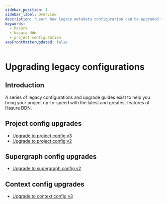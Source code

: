 ```yaml
---
sidebar_position: 1
sidebar_label: Overview
description: "Learn how legacy metadata configuration can be upgraded to newer versions."
keywords:
  - hasura
  - hasura ddn
  - project configuration
seoFrontMatterUpdated: false
---
```


# Upgrading legacy configurations

## Introduction

A series of legacy configurations and upgrade guides exist to help you bring your project up-to-speed with the latest
and greatest features of Hasura DDN.

## Project config upgrades

- [Upgrade to project config v3](upgrade-project-v3)
- [Upgrade to project config v2](upgrade-project-v2)

## Supergraph config upgrades

- [Upgrade to supergraph config v2](upgrade-supergraph-v2)

## Context config upgrades

- [Upgrade to context config v3](upgrade-context-v3)
